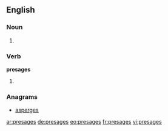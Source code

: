 ==English==

===Noun===
{{head|en}}

# {{plural of|presage}}

===Verb===
'''presages'''

# {{en-third-person singular of|presage}}

===Anagrams===
* [[asperges#English|asperges]]

[[ar:presages]]
[[de:presages]]
[[eo:presages]]
[[fr:presages]]
[[vi:presages]]
